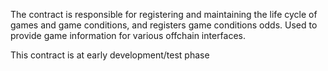 
<PageHeadline
  title="HostCore (Live betting)"
  subTitle="A Register Engine for the betting"
/>

The contract is responsible for registering and maintaining the life cycle of games and game conditions, and registers game conditions odds. Used to provide game information for various offchain interfaces.

<Callout type="warning">
  This contract is at early development/test phase
</Callout>